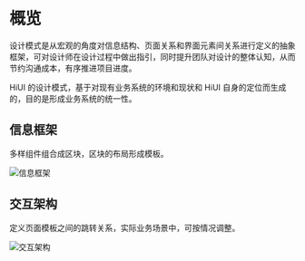 # 概览

设计模式是从宏观的角度对信息结构、页面关系和界面元素间关系进行定义的抽象框架，可对设计师在设计过程中做出指引，同时提升团队对设计的整体认知，从而节约沟通成本，有序推进项目进度。

HiUI 的设计模式，基于对现有业务系统的环境和现状和 HiUI 自身的定位而生成的，目的是形成业务系统的统一性。

## 信息框架

多样组件组合成区块，区块的布局形成模板。

<img
  src='<BASE_URL>/static/images/designs/overview-1.png'
  srcSet='<BASE_URL>/static/images/designs/overview-1@2x.png 2x'
  alt='信息框架'
/>

## 交互架构

定义页面模板之间的跳转关系，实际业务场景中，可按情况调整。

<img
  src='<BASE_URL>/static/images/designs/overview-2.png'
  srcSet='<BASE_URL>/static/images/designs/overview-2@2x.png 2x'
  alt='交互架构'
/>
